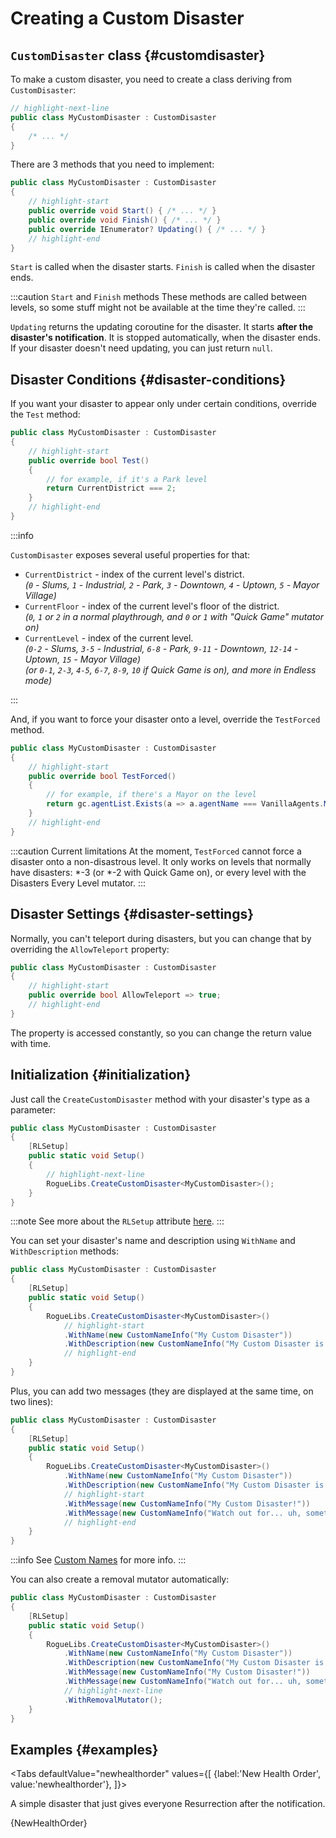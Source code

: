 # Creating a Custom Disaster


## `CustomDisaster` class {#customdisaster}

To make a custom disaster, you need to create a class deriving from `CustomDisaster`:

```csharp title="MyCustomDisaster.cs"
// highlight-next-line
public class MyCustomDisaster : CustomDisaster
{
    /* ... */
}
```

There are 3 methods that you need to implement:

```csharp title="MyCustomDisaster.cs"
public class MyCustomDisaster : CustomDisaster
{
    // highlight-start
    public override void Start() { /* ... */ }
    public override void Finish() { /* ... */ }
    public override IEnumerator? Updating() { /* ... */ }
    // highlight-end
}
```

`Start` is called when the disaster starts. `Finish` is called when the disaster ends.

:::caution `Start` and `Finish` methods
These methods are called between levels, so some stuff might not be available at the time they're called.
:::

`Updating` returns the updating coroutine for the disaster. It starts **after the disaster's notification**. It is stopped automatically, when the disaster ends. If your disaster doesn't need updating, you can just return `null`.

## Disaster Conditions {#disaster-conditions}

If you want your disaster to appear only under certain conditions, override the `Test` method:

```csharp title="MyCustomDisaster.cs"
public class MyCustomDisaster : CustomDisaster
{
    // highlight-start
    public override bool Test()
    {
        // for example, if it's a Park level
        return CurrentDistrict === 2;
    }
    // highlight-end
}
```

:::info

`CustomDisaster` exposes several useful properties for that:
- `CurrentDistrict` - index of the current level's district.  
  *(`0` - Slums, `1` - Industrial, `2` - Park, `3` - Downtown, `4` - Uptown, `5` - Mayor Village)*
- `CurrentFloor` - index of the current level's floor of the district.  
  *(`0`, `1` or `2` in a normal playthrough, and `0` or `1` with "Quick Game" mutator on)*
- `CurrentLevel` - index of the current level.  
  *(`0-2` - Slums, `3-5` - Industrial, `6-8` - Park, `9-11` - Downtown, `12-14` - Uptown, `15` - Mayor Village)*  
  *(or `0-1`, `2-3`, `4-5`, `6-7`, `8-9`, `10` if Quick Game is on), and more in Endless mode)*

:::

And, if you want to force your disaster onto a level, override the `TestForced` method.

```csharp title="MyCustomDisaster.cs"
public class MyCustomDisaster : CustomDisaster
{
    // highlight-start
    public override bool TestForced()
    {
        // for example, if there's a Mayor on the level
        return gc.agentList.Exists(a => a.agentName === VanillaAgents.Mayor);
    }
    // highlight-end
}
```

:::caution Current limitations
At the moment, `TestForced` cannot force a disaster onto a non-disastrous level. It only works on levels that normally have disasters: \*-3 (or \*-2 with Quick Game on), or every level with the Disasters Every Level mutator.
:::

## Disaster Settings {#disaster-settings}

Normally, you can't teleport during disasters, but you can change that by overriding the `AllowTeleport` property:

```csharp title="MyCustomDisaster.cs"
public class MyCustomDisaster : CustomDisaster
{
    // highlight-start
    public override bool AllowTeleport => true;
    // highlight-end
}
```

The property is accessed constantly, so you can change the return value with time.

## Initialization {#initialization}

Just call the `CreateCustomDisaster` method with your disaster's type as a parameter:

```csharp title="MyCustomDisaster.cs"
public class MyCustomDisaster : CustomDisaster
{
    [RLSetup]
    public static void Setup()
    {
        // highlight-next-line
        RogueLibs.CreateCustomDisaster<MyCustomDisaster>();
    }
}
```

:::note
See more about the `RLSetup` attribute [here](../patching-utilities#rlsetup).
:::

You can set your disaster's name and description using `WithName` and `WithDescription` methods:

```csharp title="MyCustomDisaster.cs"
public class MyCustomDisaster : CustomDisaster
{
    [RLSetup]
    public static void Setup()
    {
        RogueLibs.CreateCustomDisaster<MyCustomDisaster>()
            // highlight-start
            .WithName(new CustomNameInfo("My Custom Disaster"))
            .WithDescription(new CustomNameInfo("My Custom Disaster is very cool and does a lot of great stuff"));
            // highlight-end
    }
}
```

Plus, you can add two messages (they are displayed at the same time, on two lines):

```csharp title="MyCustomDisaster.cs"
public class MyCustomDisaster : CustomDisaster
{
    [RLSetup]
    public static void Setup()
    {
        RogueLibs.CreateCustomDisaster<MyCustomDisaster>()
            .WithName(new CustomNameInfo("My Custom Disaster"))
            .WithDescription(new CustomNameInfo("My Custom Disaster is very cool and does a lot of great stuff"))
            // highlight-start
            .WithMessage(new CustomNameInfo("My Custom Disaster!"))
            .WithMessage(new CustomNameInfo("Watch out for... uh, something dangerous!"));
            // highlight-end
    }
}
```

:::info
See [Custom Names](../names/custom-names) for more info.
:::

You can also create a removal mutator automatically:

```csharp title="MyCustomDisaster.cs"
public class MyCustomDisaster : CustomDisaster
{
    [RLSetup]
    public static void Setup()
    {
        RogueLibs.CreateCustomDisaster<MyCustomDisaster>()
            .WithName(new CustomNameInfo("My Custom Disaster"))
            .WithDescription(new CustomNameInfo("My Custom Disaster is very cool and does a lot of great stuff"))
            .WithMessage(new CustomNameInfo("My Custom Disaster!"))
            .WithMessage(new CustomNameInfo("Watch out for... uh, something dangerous!"))
            // highlight-next-line
            .WithRemovalMutator();
    }
}
```

## Examples {#examples}



<Tabs
    defaultValue="newhealthorder"
    values={[
        {label:'New Health Order', value:'newhealthorder'},
    ]}>
<TabItem value="newhealthorder">

A simple disaster that just gives everyone Resurrection after the notification.

<CodeSnippet>{NewHealthOrder}</CodeSnippet>

</TabItem>
</Tabs>
